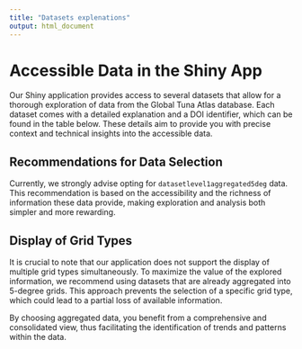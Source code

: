 ```yaml
---
title: "Datasets explenations"
output: html_document
---
```


# Accessible Data in the Shiny App

Our Shiny application provides access to several datasets that allow for a thorough exploration of data from the Global Tuna Atlas database. Each dataset comes with a detailed explanation and a DOI identifier, which can be found in the table below. These details aim to provide you with precise context and technical insights into the accessible data.

## Recommendations for Data Selection

Currently, we strongly advise opting for `datasetlevel1aggregated5deg` data. This recommendation is based on the accessibility and the richness of information these data provide, making exploration and analysis both simpler and more rewarding.

## Display of Grid Types

It is crucial to note that our application does not support the display of multiple grid types simultaneously. To maximize the value of the explored information, we recommend using datasets that are already aggregated into 5-degree grids. This approach prevents the selection of a specific grid type, which could lead to a partial loss of available information.

By choosing aggregated data, you benefit from a comprehensive and consolidated view, thus facilitating the identification of trends and patterns within the data.
